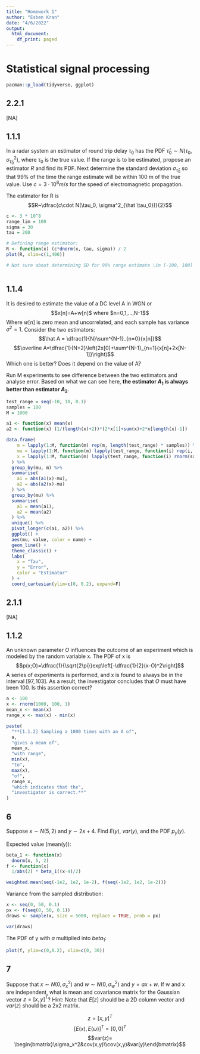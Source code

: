---
title: "Homework 1"
author: "Esben Kran"
date: "4/6/2022"
output:
  html_document:
    df_print: paged
---
# Statistical signal processing

```{r}
pacman::p_load(tidyverse, ggplot)
```

## 2.2.1

[NA]

## 1.1.1

In a radar system an estimator of round trip delay $\tau_0$ has the PDF $\hat \tau_0 \sim N(\tau_0,\sigma_{\hat\tau_0}^2)$, where $\tau_0$ is the true value. If the range is to be estimated, propose an estimator $R$ and find its PDF. Next determine the standard deviation $\sigma_{\hat\tau_0}$ so that 99% of the time the range estimate will be within 100 m of the true value. Use $c=3\cdot 10^8 m/s$ for the speed of electromagnetic propagation. 

The estimator for R is $$R~\dfrac{c\cdot N(\tau_0, \sigma^2_{\hat \tau_0})}{2}$$

```{r}

c <- 3 * 10^8
range_lim = 100
sigma = 30
tau = 200

# Defining range estimator:
R <- function(x) (c*dnorm(x, tau, sigma)) / 2
plot(R, xlim=c(1,400))

# Not sure about determining SD for 99% range estimate \in [-100, 100]



```


## 1.1.4
It is desired to estimate the value of a DC level A in WGN or    $$x[n]=A+w[n]$ where $n=0,1,...,N-1$$   Where $w[n]$ is zero mean and uncorrelated, and each sample has variance $\sigma^2=1$. Consider the two estimators: $$\hat A = \dfrac{1}{N}\sum^{N-1}_{n=0}{x[n]}$$ $$\overline A=\dfrac{1}{N+2}\left(2x[0]+\sum^{N-1}_{n=1}{x[n]+2x[N-1]}\right)$$    Which one is better? Does it depend on the value of A?


Run M experiments to see difference between the two estimators and analyse error. Based on what we can see here, **the estimator $A_1$ is always better than estimator $A_2$**.
```{r}
test_range = seq(-10, 10, 0.1)
samples = 100
M = 1000

a1 <- function(x) mean(x)
a2 <- function(x) (1/(length(x)+2))*(2*x[1]+sum(x)+2*x[length(x)-1])

data.frame(
    m = lapply(1:M, function(m) rep(m, length(test_range) * samples)) %>% unlist,
    mu = lapply(1:M, function(m) lapply(test_range, function(i) rep(i, samples)) %>% unlist) %>% unlist,
    x = lapply(1:M, function(m) lapply(test_range, function(i) rnorm(samples, i, 1)) %>% unlist) %>% unlist
  ) %>% 
  group_by(mu, m) %>% 
  summarise(
    a1 = abs(a1(x)-mu),
    a2 = abs(a2(x)-mu)
  ) %>% 
  group_by(mu) %>% 
  summarise(
    a1 = mean(a1),
    a2 = mean(a2)
  ) %>% 
  unique() %>% 
  pivot_longer(c(a1, a2)) %>% 
  ggplot() +
  aes(mu, value, color = name) +
  geom_line() +
  theme_classic() +
  labs(
    x = "Tau",
    y = "Error",
    color = "Estimator"
  ) +
  coord_cartesian(ylim=c(0, 0.2), expand=F)

```


## 2.1.1

[NA]

## 1.1.2

An unknown parameter $O$ influences the outcome of an experiment which is modeled by the random variable x. The PDF of x is $$p(x;O)=\dfrac{1}{\sqrt{2\pi}}exp\left[-\dfrac{1}{2}(x-O)^2\right]$$ A series of experiments is performed, and x is found to always be in the interval $[97,103]$. As a result, the investigator concludes that $O$ must have been 100. Is this assertion correct?

```{r}
a <- 100
x <- rnorm(1000, 100, 1)
mean_x <- mean(x)
range_x <- max(x) - min(x)

paste(
  "**[1.1.2] Sampling a 1000 times with an A of",
  a,
  "gives a mean of",
  mean_x,
  "with range",
  min(x),
  "to",
  max(x),
  "of",
  range_x,
  "which indicates that the",
  "investigator is correct.**"
)

```

## 6

Suppose $x\sim N(5,2)$ and $y\sim 2x+4$. Find $E(y)$, $var(y)$, and the PDF $p_y(y)$.

Expected value (mean(y)):
```{r}
beta_1 <- function(x)
  dnorm(x, 5, 2)
f <- function(x)
  1/abs(2) * beta_1((x-4)/2)

weighted.mean(seq(-1e2, 1e2, 1e-2), f(seq(-1e2, 1e2, 1e-2)))
```
Variance from the sampled distribution:
```{r}
x <- seq(0, 50, 0.1)
px <- f(seq(0, 50, 0.1))
draws <- sample(x, size = 5000, replace = TRUE, prob = px)

var(draws)

```



The PDF of y with $a$ multiplied into $beta_1$:
```{r}
plot(f, ylim=c(0,0.2), xlim=c(0, 30))
```


## 7

Suppose that $x\sim N(0,\sigma_x^2)$ and $w\sim N(0,\sigma_w^2)$ and $y=ax+w$. If w and x are independent, what is mean and covariance matrix for the Gaussian vector $z=[x,y]^T$? Hint: Note that $E[z]$ should be a 2D column vector and $var(z)$ should be a 2x2 matrix.

$$z=[x,y]^T$$
$$[E(x), E(\omega)]^T  = [0, 0]^T$$
$$var(z)= \begin{bmatrix}\sigma_x^2&cov(x,y)\\cov(x,y)&var(y)\end{bmatrix}$$
